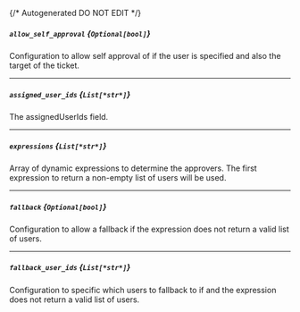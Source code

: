 {/* Autogenerated DO NOT EDIT  */}
##### `allow_self_approval` *{`Optional[bool]`}*
Configuration to allow self approval of if the user is specified and also the target of the ticket.

---
##### `assigned_user_ids` *{`List[*str*]`}*
The assignedUserIds field.

---
##### `expressions` *{`List[*str*]`}*
Array of dynamic expressions to determine the approvers.  The first expression to return a non\-empty list of users will be used.

---
##### `fallback` *{`Optional[bool]`}*
Configuration to allow a fallback if the expression does not return a valid list of users.

---
##### `fallback_user_ids` *{`List[*str*]`}*
Configuration to specific which users to fallback to if and the expression does not return a valid list of users.


